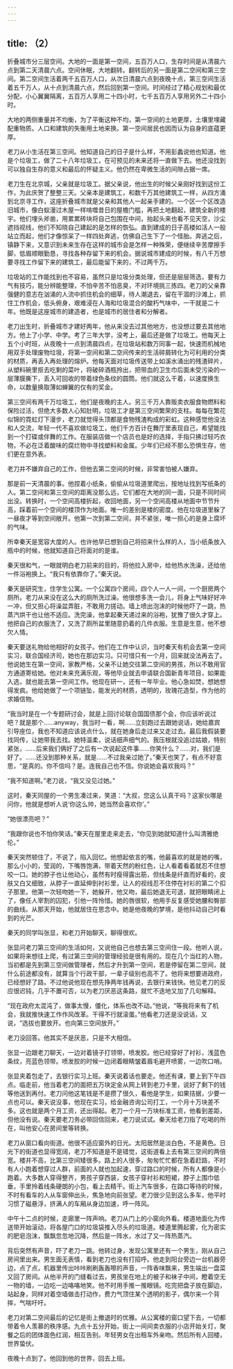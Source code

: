 ```yaml
---
---
---
```

title: （2）
---




折叠城市分三层空间。大地的一面是第一空间，五百万人口，生存时间是从清晨六点到第二天清晨六点。空间休眠，大地翻转。翻转后的另一面是第二空间和第三空间。第二空间生活着两千五百万人口，从次日清晨六点到夜晚十点，第三空间生活着五千万人，从十点到清晨六点，然后回到第一空间。时间经过了精心规划和最优分配，小心翼翼隔离，五百万人享用二十四小时，七千五百万人享用另外二十四小时。

大地的两侧重量并不均衡，为了平衡这种不均，第一空间的土地更厚，土壤里埋藏配重物质。人口和建筑的失衡用土地来换。第一空间居民也因而认为自身的底蕴更厚。

老刀从小生活在第三空间。他知道自己的日子是什么样，不用彭蠡说他也知道。他是个垃圾工，做了二十八年垃圾工，在可预见的未来还将一直做下去。他还没找到可以独自生存的意义和最后的怀疑主义。他仍然在卑微生活的间隙占据一席。

老刀生在北京城，父亲就是垃圾工。据父亲说，他出生的时候父亲刚好找到这份工作，为此庆贺了整整三天。父亲本是建筑工，和数千万其他建筑工一样，从四方涌到北京寻工作，这座折叠城市就是父亲和其他人一起亲手建的。一个区一个区改造旧城市，像白蚁漫过木屋一样啃噬昔日的屋檐门槛，再把土地翻起，建筑全新的楼宇。他们埋头斧凿，用累累砖块将自己包围在中间，抬起头来也看不见天空，沙尘遮挡视线，他们不知晓自己建起的是怎样的恢弘。直到建成的日子高楼如活人一般站立而起，他们才像惊呆了一样四处奔逃，仿佛自己生下了一个怪胎。奔逃之后，镇静下来，又意识到未来生存在这样的城市会是怎样一种殊荣，便继续辛苦摩擦手脚，低眉顺眼勤恳，寻找各种存留下来的机会。据说城市建成的时候，有八千万想要寻找工作留下来的建筑工，最后能留下来的，不过两千万。

垃圾站的工作能找到也不容易，虽然只是垃圾分类处理，但还是层层筛选，要有力气有技巧，能分辨能整理，不怕辛苦不怕恶臭，不对环境挑三拣四。老刀的父亲靠强健的意志在汹涌的人流中抓住机会的细草，待人潮退去，留在干涸的沙滩上，抓住工作机会，低头俯身，艰难浸在人海和垃圾混合的酸朽气味中，一干就是二十年。他既是这座城市的建造者，也是城市的居住者和分解者。

老刀出生时，折叠城市才建好两年，他从来没去过其他地方，也没想过要去其他地方。他上了小学、中学。考了三年大学，没考上，最后还是做了垃圾工。他每天上五个小时班，从夜晚十一点到清晨四点，在垃圾站和数万同事一起，快速而机械地用双手处理废物垃圾，将第一空间和第二空间传来的生活碎屑转化为可利用的分类的材质，再丢入再处理的熔炉。他每天面对垃圾传送带上如溪水涌出的残渣碎片，从塑料碗里抠去吃剩的菜叶，将破碎酒瓶拎出，把带血的卫生巾后面未受污染的一层薄膜撕下，丢入可回收的带着绿色条纹的圆筒。他们就这么干着，以速度换生命，以数量换取薄如蝉翼的仅有的奖金。

第三空间有两千万垃圾工，他们是夜晚的主人。另三千万人靠贩卖衣服食物燃料和保险过活，但绝大多数人心知肚明，垃圾工才是第三空间繁荣的支柱。每每在繁花似锦的霓虹灯下漫步，老刀就觉得头顶都是食物残渣构成的彩虹。这种感觉他没法和人交流，年轻一代不喜欢做垃圾工，他们千方百计在舞厅里表现自己，希望能找到一个打碟或伴舞的工作。在服装店做一个店员也是好的选择，手指只拂过轻巧衣物，不必在泛着酸味的腐烂物中寻找塑料和金属。少年们已经不那么恐惧生存，他们更在意外表。

老刀并不嫌弃自己的工作，但他去第二空间的时候，非常害怕被人嫌弃。

那是前一天清晨的事。他捏着小纸条，偷偷从垃圾道里爬出，按地址找到写纸条的人。第二空间和第三空间的距离没那么远，它们都在大地的同一面，只是不同时间出没。转换时，一个空间高楼折起，收回地面，另一个空间高楼从地面中节节升高，踩着前一个空间的楼顶作为地面。唯一的差别是楼的密度。他在垃圾道里躲了一昼夜才等到空间敞开。他第一次到第二空间，并不紧张，唯一担心的是身上腐坏的气味。

所幸秦天是宽容大度的人。也许他早已想到自己将招来什么样的人，当小纸条放入瓶中的时候，他就知道自己将面对的是谁。

秦天很和气，一眼就明白老刀前来的目的，将他拉入房中，给他热水洗澡，还给他一件浴袍换上。“我只有依靠你了。”秦天说。

秦天是研究生，住学生公寓。一个公寓四个房间，四个人一人一间，一个厨房两个厕所。老刀从来没在这么大的厕所洗过澡。他很想多洗一会儿，将身上气味好好冲一冲，但又担心将澡盆弄脏，不敢用力搓动。墙上喷出泡沫的时候他吓了一跳，热蒸汽烘干也让他不适应。洗完澡，他拿起秦天递过来的浴袍，犹豫了很久才穿上。他把自己的衣服洗了，又洗了厕所盆里随意扔着的几件衣服。生意是生意，他不想欠人情。

秦天要送礼物给他相好的女孩子。他们在工作中认识，当时秦天有机会去第一空间实习，联合国经济司，她也在那边实习。只可惜只有一个月，回来就没法再去了。他说她生在第一空间，家教严格，父亲不让她交往第二空间的男孩，所以不敢用官方通道寄给她。他对未来充满乐观，等他毕业就去申请联合国新青年项目，如果能入选，就也能去第一空间工作。他现在研一，还有一年毕业。他心急如焚，想她想得发疯。他给她做了一个项链坠，能发光的材质，透明的，玫瑰花造型，作为他的求婚信物。

“我当时是在一个专题研讨会，就是上回讨论联合国国债那个会，你应该听说过吧？就是那个……anyway，我当时一看，啊……立刻跑过去跟她说话，她给嘉宾引导座位，我也不知道应该说点什么，就在她身后走过来又走过去。最后我假装要找同传，让她带我去找。她特温柔，说话细声细气的。我压根就没追过姑娘，特别紧张，……后来我们俩好了之后有一次说起这件事……你笑什么？……对，我们是好了。……还没到那种关系，就是……不过我亲过她了。”秦天也笑了，有点不好意思，“是真的。你不信吗？是。连我自己也不信。你说她会喜欢我吗？”

“我不知道啊。”老刀说，“我又没见过她。”

这时，秦天同屋的一个男生凑过来，笑道：“大叔，您这么认真干吗？这家伙哪是问你，他就是想听人说‘你这么帅，她当然会喜欢你’。”

“她很漂亮吧？”

“我跟你说也不怕你笑话。”秦天在屋里走来走去，“你见到她就知道什么叫清雅绝伦。”

秦天突然顿住了，不说了，陷入回忆。他想起依言的嘴，他最喜欢的就是她的嘴，那么小小的，莹润的，下嘴唇饱满，带着天然的粉红色，让人看着看着就忍不住想咬一口。她的脖子也让他动心，虽然有时瘦得露出筋，但线条是纤直而好看的，皮肤又白又细致，从脖子一直延伸到衬衫里，让人的视线忍不住停在衬衫的第二个扣子那里。他第一次轻吻她一下，她躲开，他又吻，最后她退无可退，就把眼睛闭上了，像任人宰割的囚犯，引他一阵怜惜。她的唇很软，他用手反复感受她腰和臀部的曲线。从那天开始，他就居住在思念中。她是他夜晚的梦境，是他抖动自己时看到的光芒。

秦天的同学叫张显，和老刀开始聊天，聊得很欢。

张显问老刀第三空间的生活如何，又说他自己也想去第三空间住一段。他听人说，如果将来想往上爬，有过第三空间的管理经验是很有用的。现在几个当红的人物，当初都是先到第三空间做管理者，然后才升到第一空间，若是停留在第二空间，就什么前途都没有，就算当个行政干部，一辈子级别也高不了。他将来想要进政府，已经想好了路。不过他说他现在想先挣两年钱再说，去银行来钱快。他见老刀的反应很迟钝，几乎不置可否，以为老刀厌恶这条路，就忙不迭地又加了几句解释。

“现在政府太混沌了，做事太慢，僵化，体系也改不动。”他说，“等我将来有了机会，我就推快速工作作风改革。干得不行就滚蛋。”他看老刀还是没说话，又说，“选拔也要放开。也向第三空间放开。”

老刀没回答。他其实不是厌恶，只是不大相信。

张显一边跟老刀聊天，一边对着镜子打领带，喷发胶。他已经穿好了衬衫，浅蓝色条纹，亮蓝色领带。喷发胶的时候一边闭着眼睛皱着眉毛避开喷雾，一边吹口哨。

张显夹着包走了，去银行实习上班。秦天说着话也要走。他还有课，要上到下午四点。临走前，他当着老刀的面把五万块定金从网上转到老刀卡里，说好了剩下的钱等他送到再付。老刀问他这笔钱是不是攒了很久，看他是学生，如果拮据，少要一点也可以。秦天说没事，他现在实习，给金融咨询公司打工，一个月十万块差不多。这也就是两个月工资，还出得起。老刀一个月一万块标准工资，他看到差距，但他没有说。秦天要老刀务必带回信回来，老刀说试试。秦天给老刀指了吃喝的所在，叫他安心在房间里等转换。

老刀从窗口看向街道。他很不适应窗外的日光。太阳居然是淡白色，不是黄色。日光下的街道也显得宽阔，老刀不知道是不是错觉，这街道看上去有第三空间的两倍宽。楼并不高，比第三空间矮很多。路上的人很多，匆匆忙忙都在急着赶路，不时有人小跑着想穿过人群，前面的人就也加起速，穿过路口的时候，所有人都像是小跑着。大多数人穿得整齐，男孩子穿西装，女孩子穿衬衫和短裙，脖子上围巾低垂，手里拎着线条硬朗的小包，看上去精干。街上汽车很多，在路口等待的时候，不时有看车的人从车窗伸出头，焦急地向前张望。老刀很少见到这么多车，他平时习惯了磁悬浮，挤满人的车厢从身边加速，呼一阵风。

中午十二点的时候，走廊里一阵声响。老刀从门上的小窗向外看。楼道地面化为传送带开始滚动，将各屋门口的垃圾袋推入尽头的垃圾道。楼道里腾起雾，化为密实的肥皂泡沫，飘飘忽忽地沉降，然后是一阵水，水过了又一阵热蒸汽。

背后突然有声音，吓了老刀一跳。他转过身，发现公寓里还有一个男生，刚从自己房间里出来。男生面无表情，看到老刀也没有打招呼。他走到阳台旁边一台机器旁边，点了点，机器里传出咔咔刷刷轰轰嚓的声音，一阵香味飘来，男生端出一盘菜又回了房间。从他半开的门缝看过去，男孩坐在地上的被子和袜子中间，瞪着空无一物的墙，一边吃一边咯咯地笑。他不时用手推一推眼镜。吃完把盘子放在脚边，站起身，同样对着空墙做击打动作，费力气顶住某个透明的影子，偶尔来一个背摔，气喘吁吁。

老刀对第二空间最后的记忆是街上撤退时的优雅。从公寓楼的窗口望下去，一切都带着令人羡慕的秩序感。九点十五分开始，街上一间间卖衣服的小店开始关灯，聚餐之后的团体面色红润，相互告别。年轻男女在出租车外亲吻。然后所有人回楼，世界蛰伏。

夜晚十点到了。他回到他的世界，回去上班。